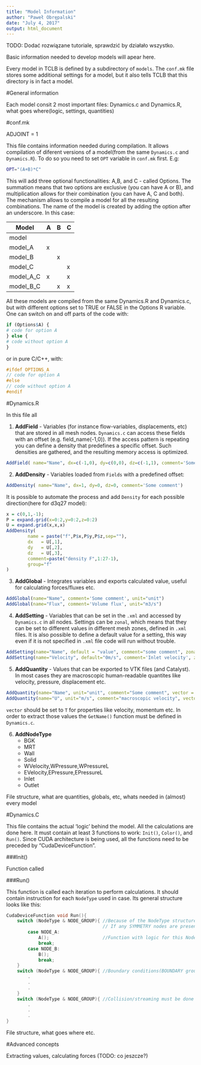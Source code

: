 ```yaml
---
title: "Model Information"
author: "Paweł Obrępalski"
date: "July 4, 2017"
output: html_document
---
```

TODO: Dodać rozwiązane tutoriale, sprawdzić by działało wszystko.


Basic information needed to develop models will apear here. 

Every model in TCLB is defined by a subdirectory of `models`.
The `conf.mk` file stores some additional settings for a model, but it also tells TCLB that this directory is in fact a model.

#General information

Each model consit
2 most important files: Dynamics.c and Dynamics.R, what goes where(logic, settings, quantities)

#conf.mk

ADJOINT = 1

This file contains information needed during compilation. It allows compilation of diferent versions of a model(from the same `Dynamics.c` and `Dynamics.R`). To do so you need to set `OPT` variable in `conf.mk` first. E.g:

```bash
OPT="(A+B)*C"
```
This will add three optional functionalities: A,B, and C - called Options.  The summation means that two options are exclusive (you can have A or B), and multiplication allows for their combination (you can have A, C and both). The mechanism allows to compile a model for all the resulting combinations. The name of the model is created by adding the option after an underscore. In this case:

Model | A | B | C
-- | -- | -- | --
model | | |
model_A | x | |
model_B | | x |
model_C | | | x
model_A_C | x | | x
model_B_C | | x | x

All these models are compiled from the same Dynamics.R and Dynamics.c, but with different options set to TRUE or FALSE in the Options R variable. One can switch on and off parts of the code with:

```R
if (Options$A) {
# code for option A
} else {
# code without option A
}
```
or in pure C/C++, with:
```c
#ifdef OPTIONS_A
// code for option A
#else
// code without option A
#endif
```

#Dynamics.R

In this file all 

1. **AddField** - Variables (for instance flow-variables, displacements, etc) that are stored in all mesh nodes. `Dynamics.c` can access these fields with an offset (e.g. field_name(-1,0)). If the access pattern is repeating you can define a density that predefines a specific offset. Such densities are gathered, and the resulting memory access is optimized.
``` R
AddField( name="Name", dx=c(-1,0), dy=c(0,0), dz=c(-1,1), comment='Some comment')
```
2. **AddDensity** - Variables loaded from `Fields` with a predefined offset: 
``` R
AddDensity( name="Name", dx=1, dy=0, dz=0, comment='Some comment')
```
It is possible to automate the process and add `Density` for each possible direction(here for d3q27 model):
``` R
x = c(0,1,-1);
P = expand.grid(x=0:2,y=0:2,z=0:2)
U = expand.grid(x,x,x)
AddDensity(
        name = paste("f",P$x,P$y,P$z,sep=""),
        dx   = U[,1],
        dy   = U[,2],
        dz   = U[,3],
        comment=paste("density F",1:27-1),
        group="f"
)
```

3. **AddGlobal** - Integrates variables and exports calculated value, useful for calculating forces/fluxes etc.
```R
AddGlobal(name="Name", comment='Some comment', unit="unit")
AddGlobal(name="Flux", comment='Volume flux', unit="m3/s")
```

4. **AddSetting** - Variables that can be set in the `.xml` and accessed by `Dynamics.c` in all  nodes.
Settings can be `zonal`, which means that they can be set to different values in different mesh zones, defined in `.xml` files. It is also possible to define a default value for a setting, this way even if it is not specified in `.xml` file code will run without trouble.
``` R
AddSetting(name="Name", default = "value", comment="some comment", zonal=TRUE/FALSE )
AddSetting(name="Velocity", default="0m/s", comment='Inlet velocity', zonal=TRUE)
```

5. **AddQuantity** - Values that can be exported to VTK files (and Catalyst). In most cases they are macroscopic human-readable quantites like velocity, pressure, displacement etc.
``` R
AddQuantity(name="Name", unit="unit", comment="Some comment", vector = T/F)
AddQuantity(name="U", unit="m/s", comment="macroscopic velocity", vector = T)
```
`vector` should be set to `T` for properties like velocity, momentum etc. 
In order to extract those values the `GetName()` function must be defined in `Dynamics.c`.

6. **AddNodeType**
    * BGK
    * MRT
    * Wall
    * Solid
    * WVelocity,WPressure,WPressureL
    * EVelocity,EPressure,EPressureL
    * Inlet
    * Outlet


File structure, what are quantities, globals, etc, whats needed in (almost) every model

#Dynamics.C

This file contains the actual 'logic' behind the model. All the calculations are done here. It must contain at least 3 functions to work: `Init()`, `Color()`, and `Run()`. Since CUDA architecture is being used, all the functions need to be preceded by "CudaDeviceFunction".

###Init()

Function called 

###Run()

This function is called each iteration to perform calculations. It should contain instruction for each `NodeType` used in case. Its general structure looks like this:
```c
CudaDeviceFunction void Run(){
    switch (NodeType & NODE_GROUP){ //Because of the NodeType structure checking must be done this way
                                    // If any SYMMETRY nodes are present, they need to be 'done' first
        case NODE_A:
            A();                    //Function with logic for this NodeType
            break;
        case NODE_B:
            B();
            break;
    }
    switch (NodeType & NODE_GROUP){ //Boundary conditions(BOUNDARY group) must be calculated before collision/streaming
        .
        .
        .
    }
    switch (NodeType & NODE_GROUP){ //Collision/streaming must be done as last step
        .
        .
        .
}
```

File structure, what goes where etc.

#Advanced concepts

Extracting values, calculating forces (TODO: co jeszcze?)